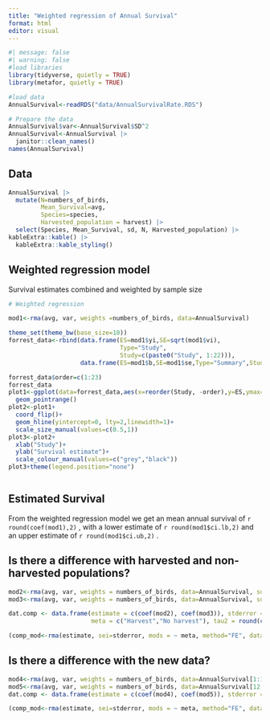 ```yaml
---
title: "Weighted regression of Annual Survival"
format: html
editor: visual
---
```


```r
#| message: false
#| warning: false
#load libraries
library(tidyverse, quietly = TRUE)
library(metafor, quietly = TRUE)

#load data
AnnualSurvival<-readRDS("data/AnnualSurvivalRate.RDS")

# Prepare the data
AnnualSurvival$var<-AnnualSurvival$SD^2
AnnualSurvival<-AnnualSurvival |> 
  janitor::clean_names()
names(AnnualSurvival)
```

## Data

```r
AnnualSurvival |> 
  mutate(N=numbers_of_birds,
         Mean_Survival=avg,
         Species=species,
         Harvested_population = harvest) |> 
  select(Species, Mean_Survival, sd, N, Harvested_population) |> 
kableExtra::kable() |> 
  kableExtra::kable_styling()
```

## Weighted regression model

Survival estimates combined and weighted by sample size

```r
# Weighted regression

mod1<-rma(avg, var, weights =numbers_of_birds, data=AnnualSurvival)

```

```r
theme_set(theme_bw(base_size=10))
forrest_data<-rbind(data.frame(ES=mod1$yi,SE=sqrt(mod1$vi),
                               Type="Study",
                               Study=c(paste0("Study", 1:22))),
                    data.frame(ES=mod1$b,SE=mod1$se,Type="Summary",Study="Summary"))

forrest_data$order=c(1:23)
forrest_data
plot1<-ggplot(data=forrest_data,aes(x=reorder(Study, -order),y=ES,ymax=ES+(1.96*SE),ymin=ES-(1.96*SE),size=factor(Type),colour=factor(Type)))+
  geom_pointrange()
plot2<-plot1+
  coord_flip()+
  geom_hline(yintercept=0, lty=2,linewidth=1)+
  scale_size_manual(values=c(0.5,1))
plot3<-plot2+
  xlab("Study")+
  ylab("Survival estimate")+
  scale_colour_manual(values=c("grey","black"))
plot3+theme(legend.position="none")



```

## Estimated Survival

From the weighted regression model we get an mean annual survival of `r round(coef(mod1),2)` , with a lower estimate of `r round(mod1$ci.lb,2)` and an upper estimate of `r round(mod1$ci.ub,2)` .

## Is there a difference with harvested and non-harvested populations?

```r
mod2<-rma(avg, var, weights = numbers_of_birds, data=AnnualSurvival, subset= AnnualSurvival$harvest=="Yes")
mod3<-rma(avg, var, weights = numbers_of_birds, data=AnnualSurvival, subset= AnnualSurvival$harvest=="No")

dat.comp <- data.frame(estimate = c(coef(mod2), coef(mod3)), stderror = c(mod2$se, mod3$se),
                       meta = c("Harvest","No harvest"), tau2 = round(c(mod2$tau2, mod3$tau2),3))

(comp_mod<-rma(estimate, sei=stderror, mods = ~ meta, method="FE", data=dat.comp, digits=3))

```

## Is there a difference with the new data?

```r
mod4<-rma(avg, var, weights = numbers_of_birds, data=AnnualSurvival[1:11,]) 
mod5<-rma(avg, var, weights = numbers_of_birds, data=AnnualSurvival[12:22,])  
dat.comp <- data.frame(estimate = c(coef(mod4), coef(mod5)), stderror = c(mod4$se, mod5$se),                        meta = c("Old","New"), tau2 = round(c(mod4$tau2, mod5$tau2),3))  

(comp_mod<-rma(estimate, sei=stderror, mods = ~ meta, method="FE", data=dat.comp, digits=3)) 
```
